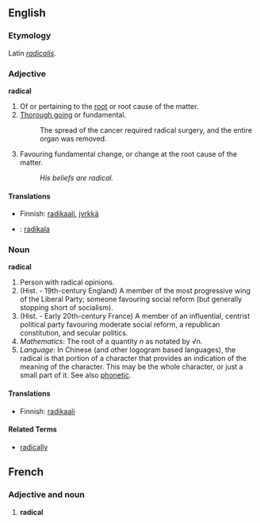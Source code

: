 ==English==

===Etymology===
Latin ''[[radicalis]]''.

===Adjective===
'''radical'''
#Of or pertaining to the [[root]] or root cause of the matter.
#[[Thorough going]] or fundamental.
#:The spread of the cancer required radical surgery, and the entire organ was removed.
#Favouring fundamental change, or change at the root cause of the matter.
#:''His beliefs are radical.''

====Translations====
*Finnish: [[radikaali]], [[jyrkkä]]
* {{io}} : [[radikala]]

===Noun===
'''radical'''
#Person with radical opinions.
#(Hist. - 19th-century England) A member of the most progressive wing of the Liberal Party; someone favouring social reform (but generally stopping short of socialism).
#(Hist. - Early 20th-century France) A member of an influential, centrist political party favouring moderate social reform, a republican constitution, and secular politics.
#<i>Mathematics</i>: The root of a quantity <i>n</i> as notated by &radic;n.
#<i>Language</i>: In Chinese (and other logogram based languages), the radical is that portion of a character that provides an indication of the meaning of the character.  This may be the whole character, or just a small part of it.  See also [[phonetic]].
<!-- chemical definition, free radical ?! -->

====Translations====
*Finnish: [[radikaali]]

====Related Terms====
*[[radically]]


==French==
===Adjective and noun===
# '''radical'''